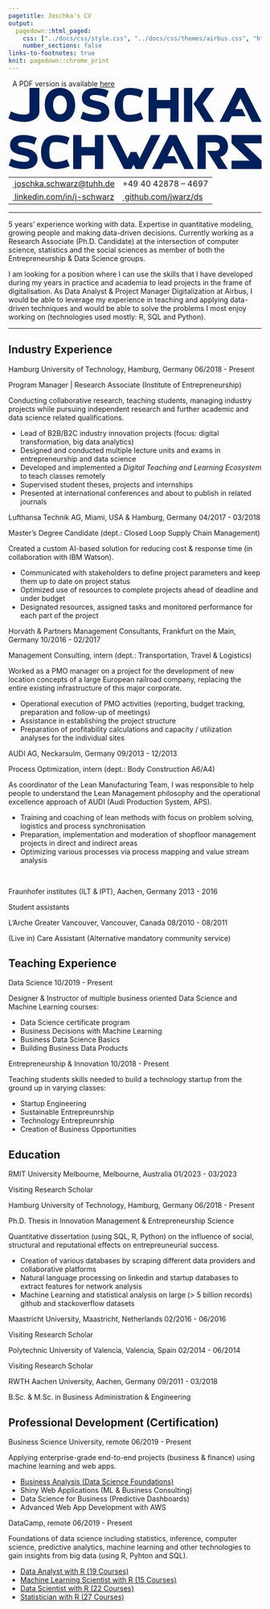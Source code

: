 ```yaml
---
pagetitle: Joschka's CV
output:
  pagedown::html_paged:
    css: ["../docs/css/style.css", "../docs/css/themes/airbus.css", "https://use.fontawesome.com/releases/v6.1.1/css/all.css"]
    number_sections: false
links-to-footnotes: true
knit: pagedown::chrome_print
---
```


<!-- disable phone number linking in Mobile Safari? -->
<meta name="format-detection" content="telephone=no">

<!-- Load CSS & Fonts -->
<!-- see lhi.css -->

<!-- CONTENT -->
<div class="pdf-link"><i class="fas fa-file-pdf fa-fw"></i>&nbsp; A PDF version is available <a href="https://github.com/jwarz/cv/raw/main/pdf/classic.pdf" download="classic.pdf">here</a></div>
<div class="cv-page-wrapper">
<div class="cv-head-wrapper">
<div class="cv-head-left">
<div class="svg-container-outer">
<div class="svg-container-inner">
<svg fill="#00205b" version="1.1" id="Layer_1" xmlns="http://www.w3.org/2000/svg" viewBox="0 0 1481.1 473.1">
<polygon points="1305.6,323 1411.3,424.8 1305.6,424.8 1305.6,473.1 1481.1,473.1 1481.1,424.8 1375.5,323 1481.1,323 
	1481.1,274.7 1305.6,274.7 "/>
<path d="M1284.7,341.1c0-37.8-24.8-66.4-75.8-66.4h-102.7v198.4h48.3V317.6h54.7c20.2,0,27.5,11.5,27.5,24.8
	c0,13.6-7.5,24.8-27.8,24.8h-46.8l66.4,106h55c0,0-45.3-71.3-45-71.3C1266.6,395.2,1284.7,375.6,1284.7,341.1"/>
<polygon points="972.1,398.2 931.4,398.2 961.5,337.2 962.1,337.2 1029.8,473.1 1085.3,473.1 984.2,274.7 941.3,274.7 
	840.1,473.1 894.5,473.1 910.9,439.9 992.3,439.9 "/>
<polygon points="834.9,274.7 767.8,410.6 767.2,410.6 748.9,373.9 715.4,373.9 697.2,410.6 696.9,410.6 696.6,410.6 
	629.5,274.7 575.1,274.7 676.3,473.1 719.2,473.1 732.2,447.7 745.2,473.1 788,473.1 889.2,274.7 "/>
<polygon points="505.9,274.7 505.9,345.5 427.1,345.5 427.1,274.7 378.8,274.7 378.8,473.1 427.1,473.1 427.1,393.8 
	505.9,393.8 505.9,473.1 554.2,473.1 554.2,274.7 "/>
<path d="M277.1,432.2c-14.6,0-22.6-1.7-29.3-11.8c-6.7-10.1-8.4-31.7-8.4-46.5c0-14.7,1.7-36.4,8.4-46.5
	c6.7-10.1,14.6-11.8,29.3-11.8c24,0.2,52.3,6.5,65.7,15.3l15.1-38.9c-18.1-11.4-49.7-17.4-78.3-17.4s-50.7,9.8-65.8,27.1
	c-15,17.3-23,42.1-23,72.1c0,30,7.9,54.8,23,72.1c15,17.3,37.2,27.1,65.8,27.1s60.1-6,78.3-17.4l-15.1-38.9
	C329.4,425.7,301.1,432,277.1,432.2z"/>
<path d="M109.7,354.4c-44-10.7-53.6-11.7-53.6-24.3c0-9.7,11-14.5,29.5-14.5c24.6,0,50.8,6.2,65.8,15.4l14.8-38.8
	c-19.1-10.1-47.2-17.4-79.9-17.4c-49,0-76.5,24.3-76.5,57.1c0,35.2,20.6,49.5,67.8,59.7c36.8,8.1,44.6,13.2,44.6,23.5
	c0,11.2-10.1,16.2-30.1,16.2c-29,0-55.2-7-76.2-18.5L1.7,453.1c22.9,12.2,57.1,20,91.5,20c48.1,0,76.8-22.3,76.8-59.7
	C170,383.5,150.6,364.2,109.7,354.4"/>
<polygon points="1367.9,123.5 1327.2,123.5 1357.3,62.5 1357.9,62.5 1425.5,198.4 1481.1,198.4 1379.9,0 1337.1,0 
	1235.9,198.4 1290.2,198.4 1306.6,165.2 1388.1,165.2 "/>
<g>
	<rect x="1027.1" y="0" width="48.3" height="198.4"/>
	<polygon points="1204.4,0 1149.4,0 1083,92.4 1149.4,198.4 1204.4,198.4 1137.4,92.4 	"/>
</g>
<polygon points="947.3,0 947.3,70.8 868.5,70.8 868.5,0 820.1,0 820.1,198.4 868.5,198.4 868.5,119.1 947.3,119.1 
	947.3,198.4 995.6,198.4 995.6,0 "/>
<path d="M707.9,157.5c-14.6,0-22.6-1.7-29.3-11.8c-6.7-10.1-8.4-31.7-8.4-46.5s1.7-36.4,8.4-46.5
	c6.7-10.1,14.6-11.8,29.3-11.8c24,0.2,52.3,6.5,65.7,15.3l15.1-38.9C770.5,6,738.9,0,710.4,0c-28.5,0-50.7,9.8-65.8,27.1
	c-15,17.3-23,42.1-23,72.1s7.9,54.8,23,72.1c15,17.3,37.2,27.1,65.8,27.1c28.5,0,60.1-6,78.3-17.4l-15.1-38.9
	C760.2,151,731.9,157.3,707.9,157.5z"/>
<path d="M529.9,79.7c-44-10.7-53.6-11.7-53.6-24.3c0-9.7,11-14.5,29.5-14.5c24.6,0,50.8,6.2,65.8,15.4l14.8-38.8
	C567.3,7.2,539.2,0,506.5,0c-49,0-76.5,24.3-76.5,57.1c0,35.2,20.6,49.5,67.8,59.7c36.8,8.1,44.6,13.2,44.6,23.5
	c0,11.2-10.1,16.2-30.1,16.2c-29,0-55.2-7-76.2-18.5l-14.2,40.6c22.9,12.2,57.1,20,91.5,20c48.1,0,76.8-22.3,76.8-59.7
	C590.2,108.8,570.8,89.5,529.9,79.7"/>
<path d="M301.4,0c-57.1,0-88.7,39.2-88.7,99.2c0,60,31.6,99.2,88.7,99.2c57.1,0,89-39.2,89-99.2
	C390.4,39.2,358.4,0,301.4,0z M301.4,154.4c-26.6,0-40.2-25.7-40.2-55.1c0-29.5,13.6-55.1,40.2-55.1c26.9,0,40.5,25.7,40.5,55.1
	C341.9,128.7,328.3,154.4,301.4,154.4z"/>
<path d="M123,0c0,0,0,128.5,0,139c0,11.4-10.3,16.6-30.8,16.6c-29.6,0-56.3-7.2-77.8-18.9L0,178
	c23.4,12.4,58.3,20.4,93.4,20.4c49.1,0,87.7-22.8,87.7-60.9c0-30.6,0-137.5,0-137.5H123z"/>
</svg>
</div>
</div>
<table class="cv-contact-table">
<tr>
<td><i class="fa fa-envelope fa-fw"></i><a class="no-hyper" href="mailto:joschka.schwarz@tuhh.de">&nbsp;joschka.schwarz@tuhh.de</a></td>
<td><i class="fa fa-phone fa-fw"></i> +49 40 42878 – 4697</td>
</tr>
<tr>
<td><i class="fa-brands fa-linkedin fa-fw"></i><a class="no-hyper" target="_blank" href="https://linkedin.com/in/j-schwarz">&nbsp;linkedin.com/in/j-schwarz</a></td>
<td><i class="fa-brands fa-github fa-fw"></i><a class="no-hyper" target="_blank" href="https://github.com/jwarz/data-scientists-tools">&nbsp;github.com/jwarz/ds</a></td>
</tr>
</table>
</div>
<div class="cv-head-right2"></div>
</div>
<hr>
<p>
5 years' experience working with data. Expertise in quantitative modeling, growing people and making data-driven decisions. Currently working as a <span class="cv-entry-employer">Research Associate (Ph.D. Candidate)</span> at the intersection of computer science, statistics and the social sciences as member of both the <span class="cv-entry-employer">Entrepreneurship & Data Science</span> groups.</p>
<p>I am looking for a position where I can use the skills that I have developed during my years in practice and academia to lead projects in the frame of digitalisation. As <span class="cv-entry-employer">Data Analyst & Project Manager Digitalization</span> at Airbus, I would be able to leverage my experience in teaching and applying data-driven techniques and would be able to solve the problems I most enjoy working on (technologies used mostly: <span class="cv-entry-employer">R, SQL and Python</span>).</p>
<hr>
<!-- Chapter: PROFESSIONAL EXPERIENCE -->
<h2 class="h-first">
<span class="fa-stack fa-2x small">
<i class="fa-solid fa-square-full fa-stack-2x"></i>
<i class="fa fa-suitcase fa-fw fa-stack-1x"></i>
</span>
<span>Industry Experience</span>
</h2>
<!-- Exp 1: TUHH -->
<div class="cv-entry-main">
<p class="cv-entry-top-line">
<span class="cv-entry-employer">Hamburg University of Technology, </span>
<span class="cv-entry-location">Hamburg, Germany</span>
<span class="cv-entry-date">06/2018 - Present</span>
</p>
<p class="cv-entry-job-title">
Program Manager | Research Associate (Institute of Entrepreneurship)
</p>
<p class="cv-entry-desc">Conducting collaborative research, teaching students, managing industry projects while pursuing independent research and further academic and data science related qualifications.</p>
<ul>
<li>Lead of B2B/B2C industry innovation projects (focus: digital transformation, big data analytics)</li>
<li>Designed and conducted multiple lecture units and exams in entrepreneurship and data science</li>
<li>Developed and implemented a <i>Digital Teaching and Learning Ecosystem</i> to teach classes remotely</li>
<li>Supervised student theses, projects and internships</li>
<li>Presented at international conferences and about to publish in related journals</li>
</ul>
</div>
<!-- Exp 2: Lufthansa -->
<div class="cv-entry-main">
<p class="cv-entry-top-line">
<span class="cv-entry-employer">Lufthansa Technik AG, </span>
<span class="cv-entry-location">Miami, USA & Hamburg, Germany</span>
<span class="cv-entry-date">04/2017 - 03/2018</span>
</p>
<p class="cv-entry-job-title">
Master’s Degree Candidate (dept.: Closed Loop Supply Chain Management)
</p>
<p class="cv-entry-desc">Created a custom AI-based solution for reducing cost & response time (in collaboration with IBM Watson).</p>
<ul>
<li>Communicated with stakeholders to define project parameters and keep them up to date on project status</li>
<li>Optimized use of resources to complete projects ahead of deadline and under budget</li>
<li>Designated resources, assigned tasks and monitored performance for each part of the project</li>
</ul>
</div>
<!-- Exp 3: Horvath -->
<div class="cv-entry-main">
<p class="cv-entry-top-line">
<span class="cv-entry-employer">Horváth & Partners Management Consultants, </span>
<span class="cv-entry-location">Frankfurt on the Main, Germany</span>
<span class="cv-entry-date">10/2016 - 02/2017</span>
</p>
<p class="cv-entry-job-title">
Management Consulting, intern (dept.: Transportation, Travel & Logistics)
</p>
<p class="cv-entry-desc">Worked as a PMO manager on a project for the development of new location concepts of a large European railroad company, replacing the entire existing infrastructure of this major corporate.</p>
<ul>
<li>Operational execution of PMO activities (reporting, budget tracking, preparation and follow-up of meetings)</li>
<li>Assistance in establishing the project structure</li>
<li>Preparation of profitability calculations and capacity / utilization analyses for the individual sites</li>
</ul>
</div>
<!-- Exp 4: AUDI -->
<div class="cv-entry-main">
<p class="cv-entry-top-line">
<span class="cv-entry-employer">AUDI AG, </span>
<span class="cv-entry-location">Neckarsulm, Germany</span>
<span class="cv-entry-date">09/2013 - 12/2013</span>
</p>
<p class="cv-entry-job-title">
Process Optimization, intern (dept.: Body Construction A6/A4)
</p>
<p class="cv-entry-desc">As coordinator of the Lean Manufacturing Team, I was responsible to help people to understand the Lean Management philosophy and the operational excellence approach of AUDI (Audi Production System, APS).</p>
<p>
<ul>
<li>Training and coaching of lean methods with focus on problem solving, logistics and process synchronisation</li>
<li>Preparation, implementation and moderation of shopfloor management projects in direct and indirect areas</li>
<li>Optimizing various processes via process mapping and value stream analysis</li>
</ul>
</p>
</div>
<br class="pageBreak">
<!-- Exp 5: IPT / ILT -->
<div class="cv-entry-main">
<p class="cv-entry-top-line">
<span class="cv-entry-employer">Fraunhofer institutes (ILT & IPT), </span>
<span class="cv-entry-location">Aachen, Germany</span>
<span class="cv-entry-date">2013 - 2016</span>
</p>
<p class="cv-entry-job-title">
Student assistants
</p>
</div>
<!-- Exp 6: L'Arche -->
<div class="cv-entry-main">
<p class="cv-entry-top-line">
<span class="cv-entry-employer">L'Arche Greater Vancouver, </span>
<span class="cv-entry-location">Vancouver, Canada</span>
<span class="cv-entry-date">08/2010 - 08/2011</span>
</p>
<p class="cv-entry-job-title">
(Live in) Care Assistant (Alternative mandatory community service)
</p>
</div>
<!-- Chapter: TEACHING -->
<h2>
<span class="fa-stack fa-2x small">
<i class="fa-solid fa-square-full fa-stack-2x" style="color: #00205b;"></i>
<i class="fa fa-chalkboard-teacher fa-fw fa-stack-1x"></i>
</span>
<span>Teaching Experience</span>
</h2>
<!-- Exp 1 -->
<div class="cv-entry-main">
<p class="cv-entry-top-line">
<span class="cv-entry-employer">Data Science</span>
<!-- <span>Hamburg, Germany</span> -->
<span class="cv-entry-date">10/2019 - Present</span>
</p>
<p class="cv-entry-desc">Designer & Instructor of multiple business oriented Data Science and Machine Learning courses:</p>
<ul class="two-col no-bottom">
<li>Data Science certificate program</li>
<li>Business Decisions with Machine Learning</li>
<li>Business Data Science Basics</li>
<li>Building Business Data Products</li>
</ul>
</div>
<!-- Exp 1 -->
<div class="cv-entry-main">
<p class="cv-entry-top-line">
<span class="cv-entry-employer">Entrepreneurship & Innovation</span>
<!-- <span>Hamburg, Germany</span> -->
<span class="cv-entry-date">10/2018 - Present</span>
</p>
<p class="cv-entry-desc">Teaching students skills needed to build a technology startup from the ground up in varying classes:</p>
<ul class="two-col no-bottom">
<li>Startup Engineering</li>
<li>Sustainable Entrepreunrship</li>
<li>Technology Entrepreunrship</li>
<li>Creation of Business Opportunities</li>
</ul>
</div>
<!-- Chapter: EDUCATION -->
<h2>
<span class="fa-stack fa-2x small">
<i class="fa-solid fa-square-full fa-stack-2x" style="color: #00205b;"></i>
<i class="fa fa-graduation-cap fa-fw fa-stack-1x"></i>
</span>
<span>Education</span>
</h2>
<!-- Exp 0 -->
<div class="cv-entry-main">
<p class="cv-entry-top-line">
<span class="cv-entry-employer">RMIT University Melbourne, </span>
<span class="cv-entry-location">Melbourne, Australia</span>
<span class="cv-entry-date">01/2023 - 03/2023</span>
</p>
<p class="cv-entry-job-title">
Visiting Research Scholar
</p>
</div>
<!-- Exp 1 -->
<div class="cv-entry-main">
<p class="cv-entry-top-line">
<span class="cv-entry-employer">Hamburg University of Technology, </span>
<span class="cv-entry-location">Hamburg, Germany</span>
<span class="cv-entry-date">06/2018 - Present</span>
</p>
<p class="cv-entry-job-title">
Ph.D. Thesis in Innovation Management & Entrepreneurship Science
</p>
<p class="cv-entry-desc">Quantitative dissertation (using SQL, R, Python) on the influence of social, structural and reputational effects on entrepreuneurial success.</p>
<ul>
<li>Creation of various databases by scraping different data providers and collaborative platforms</li>
<li>Natural language processing on linkedin and startup databases to extract features for network analysis</li>
<li>Machine Learning and statistical analysis on large (> 5 billion records) github and stackoverflow datasets</li>
</ul>
</div>
<!-- Exp 2 -->
<div class="cv-entry-main">
<p class="cv-entry-top-line">
<span class="cv-entry-employer">Maastricht University, </span>
<span class="cv-entry-location">Maastricht, Netherlands</span>
<span class="cv-entry-date">02/2016 - 06/2016</span>
</p>
<p class="cv-entry-job-title">
Visiting Research Scholar
</p>
</div>
<!-- Exp 3 -->
<div class="cv-entry-main">
<p class="cv-entry-top-line">
<span class="cv-entry-employer">Polytechnic University of Valencia, </span>
<span class="cv-entry-location">Valencia, Spain</span>
<span class="cv-entry-date">02/2014 - 06/2014</span>
</p>
<p class="cv-entry-job-title">
Visiting Research Scholar
</p>
</div>
<!-- Exp 4 -->
<div class="cv-entry-main">
<p class="cv-entry-top-line">
<span class="cv-entry-employer">RWTH Aachen University, </span>
<span class="cv-entry-location">Aachen, Germany</span>
<span class="cv-entry-date">09/2011 - 03/2018</span>
</p>
<p class="cv-entry-job-title">
B.Sc. & M.Sc. in Business Administration & Engineering
</p>
</div>
<!-- Chapter: PROF DEV -->
<h2>
<span class="fa-stack fa-2x small">
<i class="fa-solid fa-square-full fa-stack-2x" style="color: #00205b;"></i>
<i class="fa fa-book fa-fw fa-stack-1x"></i>
</span>
<span>Professional Development (Certification)</span>
</h2>
<!-- Exp 1: BUSINESS SCIENCE UNIVERSITY -->
<div class="cv-entry-main">
<p class="cv-entry-top-line">
<span class="cv-entry-employer">Business Science University, </span>
<span>remote</span>
<span class="cv-entry-date">06/2019 - Present</span>
</p>
<p class="cv-entry-desc">Applying enterprise-grade end-to-end projects (business & finance) using machine learning and web apps.</p>
<ul class="two-col">
<li><a class="no-hyper" target="_blank" href="https://www.dropbox.com/s/nlskcws7fsvcsaq/certificate-of-completion-for-ds4b-101-r-business-analysis-with-r.pdf">Business Analysis (Data Science Foundations)</a></li>
<li>Shiny Web Applications (ML & Business Consulting)</li>
<li>Data Science for Business (Predictive Dashboards)</li>
<li>Advanced Web App Development with AWS</li>
</ul>
</div>
<!-- Exp 2: DATACAMP -->
<div class="cv-entry-main">
<p class="cv-entry-top-line">
<span class="cv-entry-employer">DataCamp, </span>
<span>remote</span>
<span class="cv-entry-date">06/2019 - Present</span>
</p>
<p class="cv-entry-desc">Foundations of data science including statistics, inference, computer science, predictive analytics, machine learning and other technologies to gain insights from big data (using R, Pyhton and SQL).</p>
<ul class="two-col">
<li><a class="no-hyper" target="_blank" href="https://www.datacamp.com/statement-of-accomplishment/track/34d209775a4c2da4dc9785417d18a38ecae0dee0">Data Analyst with R (19 Courses)</a></li>
<li><a class="no-hyper" target="_blank" href="https://www.datacamp.com/statement-of-accomplishment/track/d76aee0c9ae23f645d110c7cc84f29ab56e98ffc">Machine Learning Scientist with R (15 Courses)</a></li>
<li><a class="no-hyper" target="_blank" href="https://www.datacamp.com/statement-of-accomplishment/track/0abda65dd30dc07e9042a833613f24e2d922c47c">Data Scientist with R (22 Courses)</a></li>
<li><a class="no-hyper" target="_blank" href="">Statistician with R (27 Courses)</li>
</ul>
</div>
</div>